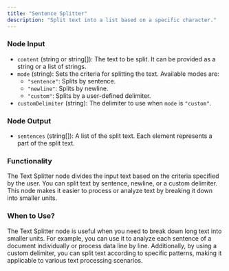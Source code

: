 ```yaml
---
title: "Sentence Splitter"
description: "Split text into a list based on a specific character."
---
```


### Node Input

- `content` (string or string[]): The text to be split. It can be provided as a string or a list of strings.
- `mode` (string): Sets the criteria for splitting the text. Available modes are:
  - `"sentence"`: Splits by sentence.
  - `"newline"`: Splits by newline.
  - `"custom"`: Splits by a user-defined delimiter.
- `customDelimiter` (string): The delimiter to use when `mode` is `"custom"`.

### Node Output

- `sentences` (string[]): A list of the split text. Each element represents a part of the split text.

### Functionality

The Text Splitter node divides the input text based on the criteria specified by the user. You can split text by sentence, newline, or a custom delimiter. This node makes it easier to process or analyze text by breaking it down into smaller units.

### When to Use?

The Text Splitter node is useful when you need to break down long text into smaller units. For example, you can use it to analyze each sentence of a document individually or process data line by line. Additionally, by using a custom delimiter, you can split text according to specific patterns, making it applicable to various text processing scenarios.
